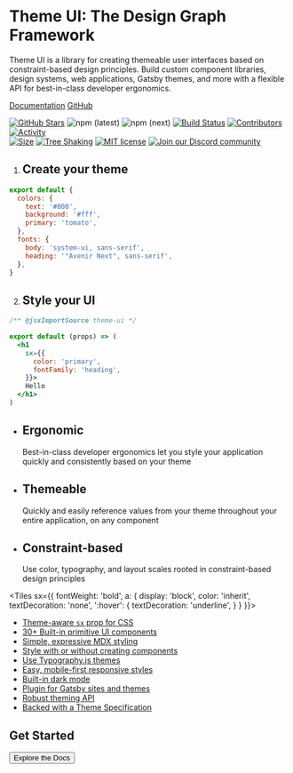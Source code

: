 
<Banner>

<Graph />

# Theme UI: The Design Graph Framework

Theme UI is a library for creating themeable user interfaces based on constraint-based design principles.
Build custom component libraries, design systems, web applications, Gatsby themes, and more
with a flexible API for best-in-class developer ergonomics.

[Documentation](/getting-started)
[GitHub](https://github.com/system-ui/theme-ui)

</Banner>

<Container>

[![GitHub Stars](https://badgen.net/github/stars/system-ui/theme-ui)](https://github.com/system-ui/theme-ui/stargazers)
![npm (latest)](https://img.shields.io/npm/v/theme-ui/latest)
![npm (next)](https://img.shields.io/npm/v/theme-ui/next?color=%23e044aa)
[![Build Status](https://github.com/system-ui/theme-ui/workflows/CI/badge.svg)](https://github.com/system-ui/theme-ui/actions?query=workflow%3ACI)
[![Contributors](https://img.shields.io/github/contributors/system-ui/theme-ui)](https://github.com/system-ui/theme-ui/graphs/contributors)
[![Activity](https://img.shields.io/github/commit-activity/m/system-ui/theme-ui)](https://github.com/badges/shields/pulse) <br/>
[![Size](https://badgen.net/bundlephobia/minzip/theme-ui)](https://badgen.net/bundlephobia/minzip/theme-ui)
[![Tree Shaking](https://badgen.net/bundlephobia/tree-shaking/theme-ui)](https://bundlephobia.com/result?p=theme-ui)
[![MIT license](https://badgen.net/badge/license/MIT/blue)](https://github.com/system-ui/theme-ui/blob/stable/LICENSE.md)
[![Join our Discord community](https://img.shields.io/discord/778553042466635786?color=%237289da&logo=discord)](https://discord.gg/stp6BY7MXA)

<Tiles columns={2}>

1. ## Create your theme

```js
export default {
  colors: {
    text: '#000',
    background: '#fff',
    primary: 'tomato',
  },
  fonts: {
    body: 'system-ui, sans-serif',
    heading: '"Avenir Next", sans-serif',
  },
}
```

2. ## Style your UI

```jsx
/** @jsxImportSource theme-ui */

export default (props) => (
  <h1
    sx={{
      color: 'primary',
      fontFamily: 'heading',
    }}>
    Hello
  </h1>
)
```

</Tiles>

<Tiles>

- ## Ergonomic
  Best-in-class developer ergonomics let you style
  your application quickly and consistently
  based on your theme
- ## Themeable
  Quickly and easily reference values from your theme
  throughout your entire application, on any component
- ## Constraint-based
  Use color, typography, and layout scales
  rooted in constraint-based design principles

</Tiles>

<Testimonials />

<Tiles
  sx={{
    fontWeight: 'bold',
    a: {
      display: 'block',
      color: 'inherit',
      textDecoration: 'none',
      ':hover': {
        textDecoration: 'underline',
      }
    }
  }}>

- [Theme-aware `sx` prop for CSS](/getting-started/#sx-prop)
- [30+ Built-in primitive UI components](/components)
- [Simple, expressive MDX styling](/styling-mdx)
- [Style with or without creating components](/getting-started/#sx-prop)
- [Use Typography.js themes](/styling-mdx/#typographyjs)
- [Easy, mobile-first responsive styles](/getting-started/#responsive-styles)
- [Built-in dark mode](/color-modes)
- [Plugin for Gatsby sites and themes](/packages/gatsby-plugin)
- [Robust theming API](/theming)
- [Backed with a Theme Specification](/theme-spec)

</Tiles>

<Box py={6}>

## Get Started

<Button as="a" href="/getting-started" variant="black">
  Explore the Docs
</Button>

</Box>

</Container>
